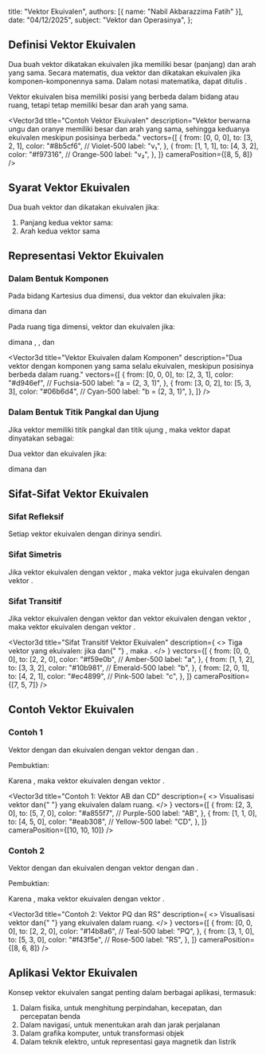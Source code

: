 
  title: "Vektor Ekuivalen",
  authors: [{ name: "Nabil Akbarazzima Fatih" }],
  date: "04/12/2025",
  subject: "Vektor dan Operasinya",
};

## Definisi Vektor Ekuivalen

Dua buah vektor dikatakan ekuivalen jika memiliki besar (panjang) dan arah yang sama. Secara matematis, dua vektor <InlineMath math="\vec{a}" /> dan <InlineMath math="\vec{b}" /> dikatakan ekuivalen jika komponen-komponennya sama. Dalam notasi matematika, dapat ditulis <InlineMath math="\vec{a} \equiv \vec{b}" />.

Vektor ekuivalen bisa memiliki posisi yang berbeda dalam bidang atau ruang, tetapi tetap memiliki besar dan arah yang sama.

<Vector3d
  title="Contoh Vektor Ekuivalen"
  description="Vektor berwarna ungu dan oranye memiliki besar dan arah yang sama, sehingga keduanya ekuivalen meskipun posisinya berbeda."
  vectors={[
    {
      from: [0, 0, 0],
      to: [3, 2, 1],
      color: "#8b5cf6", // Violet-500
      label: "v₁",
    },
    {
      from: [1, 1, 1],
      to: [4, 3, 2],
      color: "#f97316", // Orange-500
      label: "v₂",
    },
  ]}
  cameraPosition={[8, 5, 8]}
/>

## Syarat Vektor Ekuivalen

Dua buah vektor <InlineMath math="\overrightarrow{CD}" /> dan <InlineMath math="\overrightarrow{PQ}" /> dikatakan ekuivalen jika:

1. Panjang kedua vektor sama: <InlineMath math="|\overrightarrow{CD}| = |\overrightarrow{PQ}|" />
2. Arah kedua vektor sama

## Representasi Vektor Ekuivalen

### Dalam Bentuk Komponen

Pada bidang Kartesius dua dimensi, dua vektor <InlineMath math="\vec{a}" /> dan <InlineMath math="\vec{b}" /> ekuivalen jika:

<BlockMath math="\vec{a} = (a_1, a_2) \equiv \vec{b} = (b_1, b_2)" />

dimana <InlineMath math="a_1 = b_1" /> dan <InlineMath math="a_2 = b_2" />

Pada ruang tiga dimensi, vektor <InlineMath math="\vec{a}" /> dan <InlineMath math="\vec{b}" /> ekuivalen jika:

<BlockMath math="\vec{a} = (a_1, a_2, a_3) \equiv \vec{b} = (b_1, b_2, b_3)" />

dimana <InlineMath math="a_1 = b_1" />, <InlineMath math="a_2 = b_2" />, dan <InlineMath math="a_3 = b_3" />

<Vector3d
  title="Vektor Ekuivalen dalam Komponen"
  description="Dua vektor dengan komponen yang sama selalu ekuivalen, meskipun posisinya berbeda dalam ruang."
  vectors={[
    {
      from: [0, 0, 0],
      to: [2, 3, 1],
      color: "#d946ef", // Fuchsia-500
      label: "a = (2, 3, 1)",
    },
    {
      from: [3, 0, 2],
      to: [5, 3, 3],
      color: "#06b6d4", // Cyan-500
      label: "b = (2, 3, 1)",
    },
  ]}
/>

### Dalam Bentuk Titik Pangkal dan Ujung

Jika vektor <InlineMath math="\overrightarrow{AB}" /> memiliki titik pangkal <InlineMath math="A(x_1, y_1)" /> dan titik ujung <InlineMath math="B(x_2, y_2)" />, maka vektor dapat dinyatakan sebagai:

<BlockMath math="\overrightarrow{AB} = (x_2 - x_1, y_2 - y_1)" />

Dua vektor <InlineMath math="\overrightarrow{AB}" /> dan <InlineMath math="\overrightarrow{CD}" /> ekuivalen jika:

<BlockMath math="(x_2 - x_1, y_2 - y_1) = (x_4 - x_3, y_4 - y_3)" />

dimana <InlineMath math="C(x_3, y_3)" /> dan <InlineMath math="D(x_4, y_4)" />

## Sifat-Sifat Vektor Ekuivalen

### Sifat Refleksif

Setiap vektor ekuivalen dengan dirinya sendiri.

<BlockMath math="\vec{a} \equiv \vec{a}" />

### Sifat Simetris

Jika vektor <InlineMath math="\vec{a}" /> ekuivalen dengan vektor <InlineMath math="\vec{b}" />, maka vektor <InlineMath math="\vec{b}" /> juga ekuivalen dengan vektor <InlineMath math="\vec{a}" />.

<BlockMath math="\text{Jika } \vec{a} \equiv \vec{b} \text{, maka } \vec{b} \equiv \vec{a}" />

### Sifat Transitif

Jika vektor <InlineMath math="\vec{a}" /> ekuivalen dengan vektor <InlineMath math="\vec{b}" /> dan vektor <InlineMath math="\vec{b}" /> ekuivalen dengan vektor <InlineMath math="\vec{c}" />, maka vektor <InlineMath math="\vec{a}" /> ekuivalen dengan vektor <InlineMath math="\vec{c}" />.

<BlockMath math="\text{Jika } \vec{a} \equiv \vec{b} \text{ dan } \vec{b} \equiv \vec{c} \text{, maka } \vec{a} \equiv \vec{c}" />

<Vector3d
  title="Sifat Transitif Vektor Ekuivalen"
  description={
    <>
      Tiga vektor yang ekuivalen: jika <InlineMath math="a \equiv b" /> dan{" "}
      <InlineMath math="b \equiv c" />, maka <InlineMath math="a \equiv c" />.
    </>
  }
  vectors={[
    {
      from: [0, 0, 0],
      to: [2, 2, 0],
      color: "#f59e0b", // Amber-500
      label: "a",
    },
    {
      from: [1, 1, 2],
      to: [3, 3, 2],
      color: "#10b981", // Emerald-500
      label: "b",
    },
    {
      from: [2, 0, 1],
      to: [4, 2, 1],
      color: "#ec4899", // Pink-500
      label: "c",
    },
  ]}
  cameraPosition={[7, 5, 7]}
/>

## Contoh Vektor Ekuivalen

### Contoh 1

Vektor <InlineMath math="\overrightarrow{AB}" /> dengan <InlineMath math="A(2, 3)" /> dan <InlineMath math="B(5, 7)" /> ekuivalen dengan vektor <InlineMath math="\overrightarrow{CD}" /> dengan <InlineMath math="C(1, 1)" /> dan <InlineMath math="D(4, 5)" />.

Pembuktian:

<div className="flex flex-col gap-4">
  <BlockMath math="\overrightarrow{AB} = (5-2, 7-3) = (3, 4)" />
  <BlockMath math="\overrightarrow{CD} = (4-1, 5-1) = (3, 4)" />
</div>

Karena <InlineMath math="\overrightarrow{AB} = \overrightarrow{CD} = (3, 4)" />, maka vektor <InlineMath math="\overrightarrow{AB}" /> ekuivalen dengan vektor <InlineMath math="\overrightarrow{CD}" />.

<Vector3d
  title="Contoh 1: Vektor AB dan CD"
  description={
    <>
      Visualisasi vektor <InlineMath math="AB(3,4,0)" /> dan{" "}
      <InlineMath math="CD(3,4,0)" /> yang ekuivalen dalam ruang.
    </>
  }
  vectors={[
    {
      from: [2, 3, 0],
      to: [5, 7, 0],
      color: "#a855f7", // Purple-500
      label: "AB",
    },
    {
      from: [1, 1, 0],
      to: [4, 5, 0],
      color: "#eab308", // Yellow-500
      label: "CD",
    },
  ]}
  cameraPosition={[10, 10, 10]}
/>

### Contoh 2

Vektor <InlineMath math="\overrightarrow{PQ}" /> dengan <InlineMath math="P(0, 0)" /> dan <InlineMath math="Q(2, 2)" /> ekuivalen dengan vektor <InlineMath math="\overrightarrow{RS}" /> dengan <InlineMath math="R(3, 1)" /> dan <InlineMath math="S(5, 3)" />.

Pembuktian:

<div className="flex flex-col gap-4">
  <BlockMath math="\overrightarrow{PQ} = (2-0, 2-0) = (2, 2)" />
  <BlockMath math="\overrightarrow{RS} = (5-3, 3-1) = (2, 2)" />
</div>

Karena <InlineMath math="\overrightarrow{PQ} = \overrightarrow{RS} = (2, 2)" />, maka vektor <InlineMath math="\overrightarrow{PQ}" /> ekuivalen dengan vektor <InlineMath math="\overrightarrow{RS}" />.

<Vector3d
  title="Contoh 2: Vektor PQ dan RS"
  description={
    <>
      Visualisasi vektor <InlineMath math="PQ(2,2,0)" /> dan{" "}
      <InlineMath math="RS(2,2,0)" /> yang ekuivalen dalam ruang.
    </>
  }
  vectors={[
    {
      from: [0, 0, 0],
      to: [2, 2, 0],
      color: "#14b8a6", // Teal-500
      label: "PQ",
    },
    {
      from: [3, 1, 0],
      to: [5, 3, 0],
      color: "#f43f5e", // Rose-500
      label: "RS",
    },
  ]}
  cameraPosition={[8, 6, 8]}
/>

## Aplikasi Vektor Ekuivalen

Konsep vektor ekuivalen sangat penting dalam berbagai aplikasi, termasuk:

1. Dalam fisika, untuk menghitung perpindahan, kecepatan, dan percepatan benda
2. Dalam navigasi, untuk menentukan arah dan jarak perjalanan
3. Dalam grafika komputer, untuk transformasi objek
4. Dalam teknik elektro, untuk representasi gaya magnetik dan listrik
